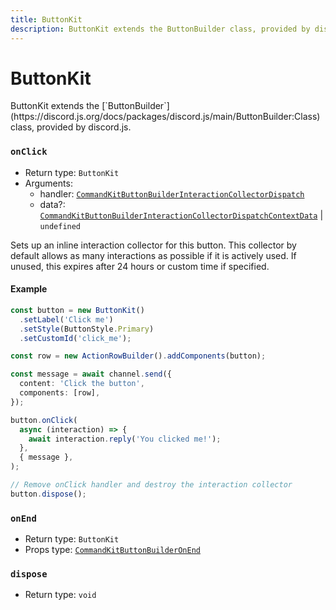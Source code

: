 ```yaml
---
title: ButtonKit
description: ButtonKit extends the ButtonBuilder class, provided by discord.js.
---
```


# ButtonKit

<Callout type="info">
  ButtonKit extends the
  [`ButtonBuilder`](https://discord.js.org/docs/packages/discord.js/main/ButtonBuilder:Class)
  class, provided by discord.js.
</Callout>

### `onClick`

- Return type: `ButtonKit`
- Arguments:
  - handler: [`CommandKitButtonBuilderInteractionCollectorDispatch`](/docs/typedef/CommandKitButtonBuilderInteractionCollectorDispatch)
  - data?: [`CommandKitButtonBuilderInteractionCollectorDispatchContextData`](/docs/typedef/CommandKitButtonBuilderInteractionCollectorDispatch) | `undefined`

Sets up an inline interaction collector for this button. This collector by default allows as many interactions as possible if it is actively used. If unused, this expires after 24 hours or custom time if specified.

#### Example

```ts
const button = new ButtonKit()
  .setLabel('Click me')
  .setStyle(ButtonStyle.Primary)
  .setCustomId('click_me');

const row = new ActionRowBuilder().addComponents(button);

const message = await channel.send({
  content: 'Click the button',
  components: [row],
});

button.onClick(
  async (interaction) => {
    await interaction.reply('You clicked me!');
  },
  { message },
);

// Remove onClick handler and destroy the interaction collector
button.dispose();
```

### `onEnd`

- Return type: `ButtonKit`
- Props type: [`CommandKitButtonBuilderOnEnd`](/docs/typedef/CommandKitButtonBuilderOnEnd)

### `dispose`

- Return type: `void`
